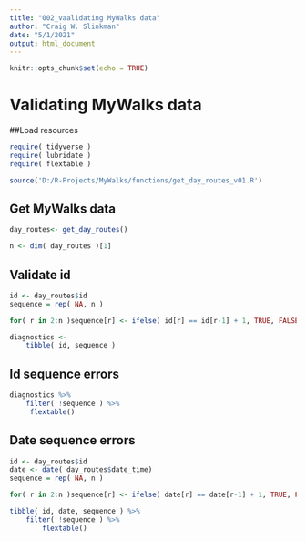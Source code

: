 ```yaml
---
title: "002_vaalidating MyWalks data"
author: "Craig W. Slinkman"
date: "5/1/2021"
output: html_document
---
```


```r
knitr::opts_chunk$set(echo = TRUE)
```

# Validating MyWalks data

##Load resources

```r
require( tidyverse )
require( lubridate )
require( flextable )

source('D:/R-Projects/MyWalks/functions/get_day_routes_v01.R')
```

## Get MyWalks data

```r
day_routes<- get_day_routes()

n <- dim( day_routes )[1]
```

## Validate id

```r
id <- day_routes$id
sequence = rep( NA, n )

for( r in 2:n )sequence[r] <- ifelse( id[r] == id[r-1] + 1, TRUE, FALSE ) 

diagnostics <- 
    tibble( id, sequence )
```

## Id sequence errors

```r

diagnostics %>% 
    filter( !sequence ) %>% 
     flextable()

```

## Date sequence errors

```r
id <- day_routes$id
date <- date( day_routes$date_time)
sequence = rep( NA, n )

for( r in 2:n )sequence[r] <- ifelse( date[r] == date[r-1] + 1, TRUE, FALSE )

tibble( id, date, sequence ) %>% 
    filter( !sequence ) %>% 
        flextable()

```



